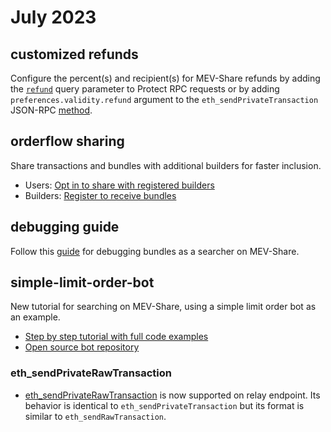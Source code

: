 # July 2023

## customized refunds

Configure the percent(s) and recipient(s) for MEV-Share refunds by adding the [`refund`](/flashbots-protect/mev-share#refunds) query parameter to Protect RPC requests
or by adding `preferences.validity.refund` argument to the `eth_sendPrivateTransaction` JSON-RPC [method](/flashbots-auction/searchers/advanced/rpc-endpoint#eth_sendprivatetransaction).

## orderflow sharing

Share transactions and bundles with additional builders for faster inclusion.

- Users: [Opt in to share with registered builders](/flashbots-protect/mev-share#builders)
- Builders: [Register to receive bundles](https://github.com/flashbots/dowg#builders)

## debugging guide

Follow this [guide](/flashbots-mev-share/searchers/debugging) for debugging bundles as a searcher on MEV-Share.

## simple-limit-order-bot

New tutorial for searching on MEV-Share, using a simple limit order bot as an example.

- [Step by step tutorial with full code examples](/flashbots-mev-share/searchers/tutorials/limit-order/introduction)
- [Open source bot repository](https://github.com/flashbots/simple-limit-order-bot)

### eth_sendPrivateRawTransaction

- [eth_sendPrivateRawTransaction](/flashbots-auction/searchers/advanced/rpc-endpoint#eth_sendprivaterawtransaction)
is now supported on relay endpoint. Its behavior is identical to `eth_sendPrivateTransaction` but its format is similar to `eth_sendRawTransaction`.
